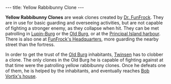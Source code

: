 ---
title: Yellow Rabbibunny Clone
---

{{Infobox Enemy
 |image=
 |race=rabbibunny
 |gender=male
 |size=average
 |lba1=yes
 |lba2=
 |alignment=funfrock
 |occupation=
 |requires=Yellow
 |melee=
 |ranged=yes
 |magic=
 |explosive=
 |range=32 paces
 |speed=10.8kph maximum
 |damage=4%
 |rate=1 second
 |reaction=Falls backwards
 |recovery=5 seconds
}}

'''Yellow Rabbibunny Clones''' are weak clones created by [[Dr. FunFrock]]. They are in use for basic guarding and overseeing activities, but are not capable of fighting a stronger enemy, as they collapse when hit. They can be met patrolling in [[Lupin-Burg]] or the [[Old Burg]], or at the [[Principal Island harbour]]. There is also one at [[FunFrock's Headquarters]], more guarding the nearby street than the fortress.

In order to get the trust of the [[Old Burg]] inhabitants, [[Twinsen]] has to clobber a clone. The only clones in the Old Burg he is capable of fighting against at that time were the patrolling yellow rabbibunny clones. Once he defeats one of them, he is helped by the inhabitants, and eventually reaches [[Bob Vortix's house]].